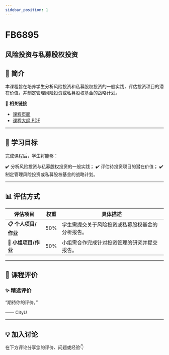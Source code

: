 ```yaml
---
sidebar_position: 1
---
```


# FB6895
## 风险投资与私募股权投资

## **📘 简介**
本课程旨在培养学生分析风险投资和私募股权投资的一般实践，评估投资项目的潜在价值，并制定管理风险投资或私募股权基金的战略计划。

🔗 **相关链接**
- [课程页面](https://www.cityu.edu.hk/catalogue/pg/202425/course/FB6895.htm)
- [课程大纲 PDF](https://www.cityu.edu.hk/catalogue/pg/202425/course/FB6895.pdf)

---

## **🎯 学习目标**

完成课程后，学生将能够：

✔️ 分析风险投资与私募股权投资的一般实践；
✔️ 评估待投资项目的潜在价值；
✔️ 制定管理风险投资或私募股权基金的战略计划。

---

## **📊 评估方式**

| **评估项目**             | **权重** | **具体描述**                                                                                     |
|-------------------------|---------|-----------------------------------------------------------------------------------------------|
| **📋 个人项目/作业**      | 50%     | 学生需提交关于风险投资或私募股权基金的分析报告。                                                 |
| **📝 小组项目/作业**      | 50%     | 小组需合作完成针对投资管理的研究并提交报告。                                                     |

---

## **💬 课程评价**

### ✨ **精选评价**
<div className={commentStyles.commentBox}>
    <p className={commentStyles.commentText}>
        “期待你的评价。”
    </p>
    <p className={commentStyles.commentAuthor}>—— CityU</p>
</div>

---

## **💡 加入讨论**

在下方评论分享您的评价、问题或经验👇
<Utterances />